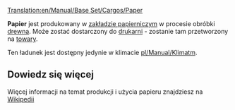 [[Translation:en/Manual/Base Set/Cargos/Paper]]

{{pl/Manual/Base Set/Cargos/Ładunek|name=Papier
|image=Paper.png
|produced=[[pl/Manual/Base Set/Industries/Zakład papierniczy|Zakład papierniczy]]
|accepted=[[pl/Manual/Base Set/Industries/Drukarnia|Drukarnia]]
}}


'''Papier''' jest produkowany w [[pl/Manual/Base Set/Industries/Zakład papierniczy|zakładzie papierniczym]] w procesie obróbki [[pl/Manual/Base Set/Cargos/Drewno|drewna]]. Może zostać dostarczony do [[pl/Manual/Base Set/Industries/Drukarnia|drukarni]] - zostanie tam przetworzony na [[pl/Manual/Base Set/Cargos/Towary|towary]].

Ten ładunek jest dostępny jedynie w klimacie [[pl/Manual/Klimat]]m.


==Dowiedz się więcej==

Więcej informacji na temat produkcji i użycia papieru znajdziesz na [https://pl.wikipedia.org/wiki/Papier Wikipedii]

{{pl/Manual/Navbox Ładunek}}